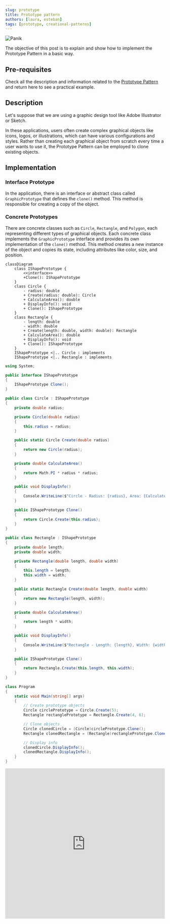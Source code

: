 ```yaml
---
slug: prototype
title: Prototype pattern
authors: [laura, esteban]
tags: [prototype, creational-patterns]
---
```


![Panik](./spiderman-pointing.png)

The objective of this post is to explain and show how to implement the Prototype Pattern in a basic way.

## Pre-requisites

Check all the description and information related to the [Prototype Pattern](/docs/creational-patterns/prototype) and return here to see a practical example.

## Description

Let's suppose that we are using a graphic design tool like Adobe Illustrator or Sketch.

In these applications, users often create complex graphical objects like icons, logos, or illustrations, 
which can have various configurations and styles. 
Rather than creating each graphical object from scratch every time a user wants to use it, 
the Prototype Pattern can be employed to clone existing objects.

<!--truncate-->

## Implementation

### Interface Prototype
In the application, there is an interface or abstract class called `GraphicPrototype` that defines the `clone()` method. 
This method is responsible for creating a copy of the object.

### Concrete Prototypes
There are concrete classes such as `Circle`, `Rectangle`, and `Polygon`, each representing different types of graphical objects.
Each concrete class implements the `GraphicPrototype` interface and provides its own implementation of the `clone()` method.
This method creates a new instance of the object and copies its state, including attributes like color, size, and position.

```mermaid
classDiagram
    class IShapePrototype {
        <<interface>>
        +Clone(): IShapePrototype
    }
    class Circle {
        - radius: double
        + Create(radius: double): Circle
        + CalculateArea(): double
        + DisplayInfo(): void
        + Clone(): IShapePrototype
    }
    class Rectangle {
        - length: double
        - width: double
        + Create(length: double, width: double): Rectangle
        + CalculateArea(): double
        + DisplayInfo(): void
        + Clone(): IShapePrototype
    }
    IShapePrototype <|.. Circle : implements
    IShapePrototype <|.. Rectangle : implements
```

```csharp
using System;

public interface IShapePrototype
{
    IShapePrototype Clone();
}

public class Circle : IShapePrototype
{
    private double radius;

    private Circle(double radius)
    {
        this.radius = radius;
    }

    public static Circle Create(double radius)
    {
        return new Circle(radius);
    }

    private double CalculateArea()
    {
        return Math.PI * radius * radius;
    }

    public void DisplayInfo()
    {
        Console.WriteLine($"Circle - Radius: {radius}, Area: {CalculateArea()}");
    }

    public IShapePrototype Clone()
    {
        return Circle.Create(this.radius);
    }
}

public class Rectangle : IShapePrototype
{
    private double length;
    private double width;

    private Rectangle(double length, double width)
    {
        this.length = length;
        this.width = width;
    }

    public static Rectangle Create(double length, double width)
    {
        return new Rectangle(length, width);
    }

    private double CalculateArea()
    {
        return length * width;
    }

    public void DisplayInfo()
    {
        Console.WriteLine($"Rectangle - Length: {length}, Width: {width}, Area: {CalculateArea()}");
    }

    public IShapePrototype Clone()
    {
        return Rectangle.Create(this.length, this.width);
    }
}

class Program
{
    static void Main(string[] args)
    {
        // Create prototype objects
        Circle circlePrototype = Circle.Create(5);
        Rectangle rectanglePrototype = Rectangle.Create(4, 6);

        // Clone objects
        Circle clonedCircle = (Circle)circlePrototype.Clone();
        Rectangle clonedRectangle = (Rectangle)rectanglePrototype.Clone();

        // Display info
        clonedCircle.DisplayInfo();
        clonedRectangle.DisplayInfo();
    }
}
```

<iframe width="100%" height="475" src="https://dotnetfiddle.net/Widget/Ra98F7" frameborder="0"></iframe>
